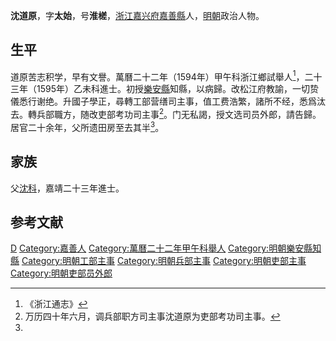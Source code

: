 '''沈道原'''，字'''太始'''，号'''淮槎'''，[[浙江|浙江]][[嘉兴府|嘉兴府]][[嘉善縣|嘉善縣]]人，[[明朝|明朝]]政治人物。
 
== 生平 ==
道原苦志积学，早有文譽。萬曆二十二年（1594年）甲午科浙江鄉試舉人<ref name="#1">《浙江通志》</ref>，二十三年（1595年）乙未科進士。初授[[樂安縣|樂安縣]]知縣，以病歸。改松江府教諭，一切贽儀悉行谢绝。升國子學正，尋轉工部营缮司主事，值工费浩繁，諸所不经，悉爲汰去。轉兵部職方，随改吏部考功司主事<ref>万历四十年六月，调兵部职方司主事沈道原为吏部考功司主事。</ref>。门无私謁，授文选司员外郎，請告歸。居官二十余年，父所遗田房至去其半<ref name="#1"/>。

== 家族 ==
父[[沈科|沈科]]，嘉靖二十三年進士。

==参考文献==
{{reflist}}
 
{{明朝官员小作品}}
{{萬曆二十三年乙未科殿試金榜}}

{{Authority control}}

{{DEFAULTSORT:Shen沈}}
[[Category:沈姓|D]]
[[Category:嘉善人|Category:嘉善人]]
[[Category:萬曆二十二年甲午科舉人|Category:萬曆二十二年甲午科舉人]]
[[Category:明朝樂安縣知縣|Category:明朝樂安縣知縣]]
[[Category:明朝工部主事|Category:明朝工部主事]]
[[Category:明朝兵部主事|Category:明朝兵部主事]]
[[Category:明朝吏部主事|Category:明朝吏部主事]]
[[Category:明朝吏部员外郎|Category:明朝吏部员外郎]]